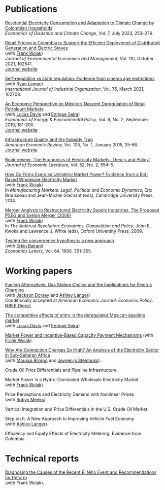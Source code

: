 # Publications

[Residential Electricity Consumption and Adaptation to Climate Change by Colombian Households](https://doi.org/10.1007/s41885-023-00131-3)<br>
*Economics of Disasters and Climate Change*, Vol. 7, July 2023, 253–279.

[Retail Pricing in Colombia to Support the Efficient Deployment of Distributed Generation and Electric Stoves](/files/retail-pricing-in-colombia.pdf)<br>
(with [Frank Wolak](https://web.stanford.edu/group/fwolak/cgi-bin/))<br>
*Journal of Environmental Economics and Management*, Vol. 110, October 2021, 102541.<br>
[Journal website](https://doi.org/10.1016/j.jeem.2021.102541)

[Self-regulation vs state regulation: Evidence from cinema age restrictions](https://doi.org/10.1016/j.ijindorg.2021.102708)<br>
(with [Ryan Lampe](https://www.ryanlampe.com))<br>
*International Journal of Industrial Organization*, Vol. 75, March 2021, 102708.

[An Economic Perspective on Mexico's Nascent Deregulation of Retail Petroleum Markets](/files/mexico-deregulation-petroleum.pdf)<br>
(with [Lucas Davis](https://faculty.haas.berkeley.edu/ldavis/) and [Enrique Seira](http://enriqueseira.com))<br>
*Economics of Energy & Environmental Policy*, Vol. 8, No. 2, September 2019, 181-200.<br>
[Journal website](https://doi.org/10.5547/2160-5890.8.2.ldav)

[Infrastructure Quality and the Subsidy Trap](/files/infrastructure-quality-and-subsidy-trap.pdf)<br>
*American Economic Review*, Vol. 105, No. 1, January 2015, 35-66.<br>
[Journal website](https://doi.org/10.1257/aer.20110572)

[Book review: 'The Economics of Electricity Markets: Theory and Policy'](/files/book-review-electricity-markets.pdf)<br>
*Journal of Economic Literature*, Vol. 52, No. 2, 554--5.

[How Do Firms Exercise Unilateral Market Power? Evidence from a Bid-Based Wholesale 
Electricity Market](/files/how-do-firms-exercise-market-power.pdf)<br>
(with [Frank Wolak](https://web.stanford.edu/group/fwolak/cgi-bin/))<br>
In *Manufacturing Markets: Legal, Political and Economic Dynamics*, Eric Brousseau and Jean-Michel Glachant (eds), Cambridge University Press, 2014.

[Merger Analysis in Restructured Electricity Supply Industries: The Proposed PSEG and 
Exelon Merger (2006)](/files/merger-analysis-in-restructured-electricity.pdf)<br>
(with [Frank Wolak](https://web.stanford.edu/group/fwolak/cgi-bin/))<br>
In *The Antitrust Revolution: Economics, Competition and Policy*, John E. Kwoka and Lawrence J. White (eds), Oxford University Press, 2009.

[Testing the convergence hypothesis: a new approach](https://doi.org/10.1016/S0165-1765(99)00099-3)<br>
(with [Erkin Bairam](https://www.researchgate.net/scientific-contributions/Erkin-I-Bairam-2033580085))<br>
*Economics Letters*, Vol. 64, 1999, 351-355.


# Working papers

[Fueling Alternatives: Gas Station Choice and the Implications for Electric Charging](/files/fueling-alternatives.pdf)<br>
(with [Jackson Dorsey](https://www.jacksonfdorsey.com) and [Ashley Langer](https://www.ashleylanger.com))<br>
Conditionally accepted at *American Economic Journal: Economic Policy*.<br>
[NBER Digest](https://www.nber.org/digest/202206/design-trade-offs-electric-vehicle-charging-networks)

[The competitive effects of entry in the deregulated Mexican gasoline market](/files/competitive-effects-entry-gasoline.pdf)<br>
(with [Lucas Davis](https://faculty.haas.berkeley.edu/ldavis/) and [Enrique Seira](http://enriqueseira.com))

[Market Power and Incentive-Based Capacity Payment Mechanisms](/files/capacity-payment-mechanism.pdf)
(with [Frank Wolak](https://web.stanford.edu/group/fwolak/cgi-bin/)).

[Why Are Connection Charges So High? An Analysis of the Electricity Sector in Sub-Saharan Africa](/files/why-are-connection-charges-so-high.pdf)<br>
(with [Moussa Blimpo](https://sites.google.com/site/mpblimpo/welcome-cv) and [Jevgenijs Steinbuks](http://www.steinbuks.info)).

Crude Oil Price Differentials and Pipeline Infrastructure.

Market Power in a Hydro-Dominated Wholesale Electricity Market<br>
(with [Frank Wolak](https://web.stanford.edu/group/fwolak/cgi-bin/)).

Price Perceptions and Electricity Demand with Nonlinear Prices<br>
(with [Robyn Meeks](http://www.robynmeeks.com)).

Vertical Integration and Price Differentials in the U.S. Crude Oil Market.

Step on It: A New Approach to Improving Vehicle Fuel Economy<br>
(with [Ashley Langer](https://www.ashleylanger.com)).

Efficiency and Equity Effects of Electricity Metering: Evidence from Colombia.


# Technical reports

[Diagnosing the Causes of the Recent El Niño Event and Recommendations for Reform](/files/diagnosing-el-nino.pdf)<br>
(with Frank Wolak).
